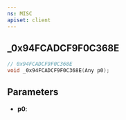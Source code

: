 ```yaml
---
ns: MISC
apiset: client
---
```

## _0x94FCADCF9F0C368E

```c
// 0x94FCADCF9F0C368E
void _0x94FCADCF9F0C368E(Any p0);
```


## Parameters
* **p0**: